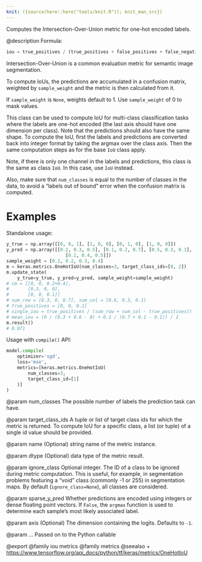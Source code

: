 ```yaml
---
knit: ({source(here::here("tools/knit.R")); knit_man_src})
---
```

Computes the Intersection-Over-Union metric for one-hot encoded labels.

@description
Formula:

```python
iou = true_positives / (true_positives + false_positives + false_negatives)
```
Intersection-Over-Union is a common evaluation metric for semantic image
segmentation.

To compute IoUs, the predictions are accumulated in a confusion matrix,
weighted by `sample_weight` and the metric is then calculated from it.

If `sample_weight` is `None`, weights default to 1.
Use `sample_weight` of 0 to mask values.

This class can be used to compute IoU for multi-class classification tasks
where the labels are one-hot encoded (the last axis should have one
dimension per class). Note that the predictions should also have the same
shape. To compute the IoU, first the labels and predictions are converted
back into integer format by taking the argmax over the class axis. Then the
same computation steps as for the base `IoU` class apply.

Note, if there is only one channel in the labels and predictions, this class
is the same as class `IoU`. In this case, use `IoU` instead.

Also, make sure that `num_classes` is equal to the number of classes in the
data, to avoid a "labels out of bound" error when the confusion matrix is
computed.

# Examples
Standalone usage:

```python
y_true = np.array([[0, 0, 1], [1, 0, 0], [0, 1, 0], [1, 0, 0]])
y_pred = np.array([[0.2, 0.3, 0.5], [0.1, 0.2, 0.7], [0.5, 0.3, 0.1],
                      [0.1, 0.4, 0.5]])
sample_weight = [0.1, 0.2, 0.3, 0.4]
m = keras.metrics.OneHotIoU(num_classes=3, target_class_ids=[0, 2])
m.update_state(
    y_true=y_true, y_pred=y_pred, sample_weight=sample_weight)
# cm = [[0, 0, 0.2+0.4],
#       [0.3, 0, 0],
#       [0, 0, 0.1]]
# sum_row = [0.3, 0, 0.7], sum_col = [0.6, 0.3, 0.1]
# true_positives = [0, 0, 0.1]
# single_iou = true_positives / (sum_row + sum_col - true_positives))
# mean_iou = (0 / (0.3 + 0.6 - 0) + 0.1 / (0.7 + 0.1 - 0.1)) / 2
m.result()
# 0.071
```

Usage with `compile()` API:

```python
model.compile(
    optimizer='sgd',
    loss='mse',
    metrics=[keras.metrics.OneHotIoU(
        num_classes=3,
        target_class_id=[1]
    )]
)
```

@param num_classes
The possible number of labels the prediction task can have.

@param target_class_ids
A tuple or list of target class ids for which the
metric is returned. To compute IoU for a specific class, a list
(or tuple) of a single id value should be provided.

@param name
(Optional) string name of the metric instance.

@param dtype
(Optional) data type of the metric result.

@param ignore_class
Optional integer. The ID of a class to be ignored during
metric computation. This is useful, for example, in segmentation
problems featuring a "void" class (commonly -1 or 255) in
segmentation maps. By default (`ignore_class=None`), all classes are
considered.

@param sparse_y_pred
Whether predictions are encoded using integers or
dense floating point vectors. If `False`, the `argmax` function
is used to determine each sample's most likely associated label.

@param axis
(Optional) The dimension containing the logits. Defaults to `-1`.

@param ...
Passed on to the Python callable

@export
@family iou metrics
@family metrics
@seealso
+ <https://www.tensorflow.org/api_docs/python/tf/keras/metrics/OneHotIoU>
